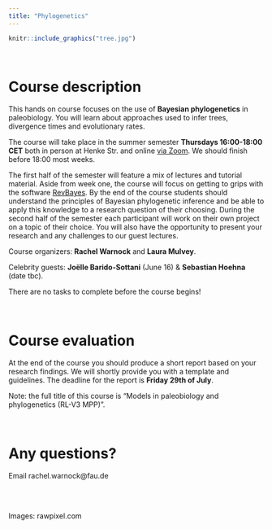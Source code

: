 ```yaml
---
title: "Phylogenetics"
---
```


```r
knitr::include_graphics("tree.jpg")
```

\

# Course description

This hands on course focuses on the use of **Bayesian phylogenetics** in paleobiology. 
You will learn about approaches used to infer trees, divergence times and evolutionary rates. 

The course will take place in the summer semester **Thursdays 16:00-18:00 CET** both in person at Henke Str. and online [via Zoom](https://fau.zoom.us/j/67756970533). We should finish before 18:00 most weeks.

The first half of the semester will feature a mix of lectures and tutorial material.
Aside from week one, the course will focus on getting to grips with the software [RevBayes](https://revbayes.github.io/tutorials/). By the end of the course students should understand the principles of Bayesian phylogenetic inference and be able to apply this knowledge to a research question of their choosing.
During the second half of the semester each participant will work on their own project on a topic of their choice. 
You will also have the opportunity to present your research and any challenges to our guest lectures. 

Course organizers: **Rachel Warnock** and **Laura Mulvey**.

Celebrity guests: **Joëlle Barido-Sottani** (June 16) & **Sebastian Hoehna** (date tbc).

There are no tasks to complete before the course begins!

\

# Course evaluation

At the end of the course you should produce a short report based on your research findings. 
We will shortly provide you with a template and guidelines. 
The deadline for the report is **Friday 29th of July**.

Note: the full title of this course is "Models in paleobiology and phylogenetics (RL-V3 MPP)”.

\

# Any questions?

Email rachel.warnock@fau.de

\
\

Images: rawpixel.com

